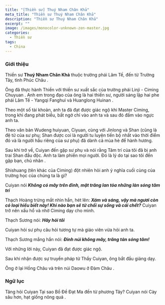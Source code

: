 ```yaml
---
title: "[Thiền sư] Thuý Nham Chân Khả"
meta_title: "Thiền sư Thuý Nham Chân Khả"
description: "Thiền sư Thuý Nham Chân Khả"
excerpt: ""
image: /images/monocolor-unknown-zen-master.jpg
categories:
  - Thiền sư
tags:
  - China
---
```


### Giới thiệu

Thiền sư **Thuý Nham Chân Khả** thuộc trường phái Lâm Tế, đến từ Trường Tây, tỉnh Phúc Châu .

Ông đã thực hành Thiền với thiền sư xuất sắc của trường phái Linji - Ciming Chuyuan . Anh em trong đạo của ông là hai thiền sư, người sáng lập hai phe phái Lâm Tế - Yangqi Fanghui và Huanglong Huinan .

Theo một số tài khoản, anh ta đã đạt được giác ngộ khi Master Ciming, trong khi đang phát biểu, bất ngờ chỉ vào anh ta và sau đó đấm vào ngực anh ta.

Theo văn bản Wudeng huiyuan, Ciyuan, cùng với Jinlong và Shan (cũng là đệ tử của sư phụ; Shan được coi là người tu luyện tiến bộ nhất vào thời điểm đó và là người hầu riêng của sư phụ) đã dành cả mùa hè để hành hương.

Sau khi trở về, Cuiyan đến gặp sư phụ và nói rằng Tâm trí của tôi đã bị anh trai Shan đầu độc.
Anh ta làm phiền mọi người. Đó là lý do tại sao tôi đến gặp bạn, chủ nhân .

Shishuang (tên khác của Ciming) đột nhiên hỏi anh ý nghĩa cuối cùng của trường học của chúng ta là gì?

Cuiyan nói **_Không có mây trên đỉnh, mặt trăng lan tỏa những làn sóng tâm trí_**

Thạch Hoàng trừng mắt nhìn hắn, hét lên: **_Xám và sáng, vậy mà ngươi còn có loại hiểu biết này! Khi nào bạn sẽ từ chối sự sống và cái chết?_**
Cuiyan trở nên xấu hổ và nhờ Ciming dạy cho mình.

Thạch Sương nói: **_Hãy hỏi tôi_**

Cuiyan hỏi sư phụ câu hỏi tương tự mà giáo viên vừa hỏi anh ta.

Thạch Sương mắng hắn nói: **_Đỉnh núi không mây, trăng tản sóng tâm!_**

Với những lời này, Cuiyan đã đạt được giác ngộ.

Sau khi nhận được sự truyền pháp từ Thầy Cuiyan, ông bắt đầu giảng dạy.

Ông ở lại Hồng Châu và trên núi Daowu ở Đàm Châu .

### Ngữ lục

Tăng hỏi Cuiyan Tại sao Bồ Đề Đạt Ma đến từ phương Tây?
Cuiyan nói Cày sâu hơn, hạt giống nông quá .
